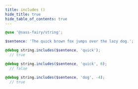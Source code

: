 ```yaml
---
title: includes ()
hide_title: true
hide_table_of_contents: true
---
```


<DocPage fieldName="includes" fieldType="function" spec={Spec} />

```scss
@use '@sass-fairy/string';

$sentence: 'The quick brown fox jumps over the lazy dog.';

@debug string.includes($sentence, 'quick');
  // true

@debug string.includes($sentence, 'quick', 6);
  // false

@debug string.includes($sentence, 'dog', -4);
  // true
```
